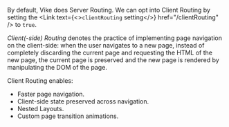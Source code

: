 
By default, Vike does Server Routing. We can opt into Client Routing by setting the <Link text={<><code>clientRouting</code> setting</>} href="/clientRouting" /> to `true`.

*Client(-side) Routing* denotes the practice of implementing page navigation on the client-side:
when the user navigates to a new page,
instead of completely discarding the current page and requesting the HTML of the new page,
the current page is preserved and the new page is rendered by manipulating the DOM of the page.

Client Routing enables:
- Faster page navigation.
- Client-side state preserved across navigation.
- Nested Layouts.
- Custom page transition animations.
